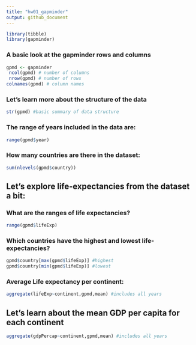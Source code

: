 ```yaml
---
title: "hw01_gapminder"
output: github_document
---
```


```r
library(tibble) 
library(gapminder)
```
### A basic look at the gapminder rows and columns
```r
gpmd <- gapminder
 ncol(gpmd) # number of columns 
 nrow(gpmd) # number of rows 
colnames(gpmd) # column names 
```
### Let's learn more about the structure of the data
```r
str(gpmd) #basic summary of data structure
```
### The range of years included in the data are:
```r
range(gpmd$year) 
```
### How many countries are there in the dataset:
```r
sum(nlevels(gpmd$country))
```
## Let's explore life-expectancies from the dataset a bit:

### What are the ranges of life expectancies?
```r
range(gpmd$lifeExp)
```
### Which countries have the highest and lowest life-expectancies?
```r
gpmd$country[max(gpmd$lifeExp)] #highest
gpmd$country[min(gpmd$lifeExp)] #lowest
```

### Average Life expectancy per continent:
```r
aggregate(lifeExp~continent,gpmd,mean) #includes all years
```
## Let's learn about the mean GDP per capita for each continent
```r
aggregate(gdpPercap~continent,gpmd,mean) #includes all years
```
